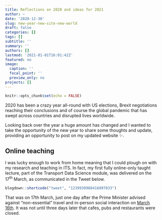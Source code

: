 ```yaml
---
title: Reflections on 2020 and ideas for 2021
author: ~
date: '2020-12-30'
slug: new-year-new-site-new-world
draft: false
categories: []
tags: []
subtitle: ''
summary: ''
authors: []
lastmod: '2021-01-01T16:01:42Z'
featured: no
image:
  caption: ''
  focal_point: ''
  preview_only: no
projects: []
---
```


```r
knitr::opts_chunk$set(echo = FALSE)
```


2020 has been a crazy year all-round with US elections, Brexit negotiations reaching their conclusions and of course the global pandemic that has swept across countries and disrupted lives worldwide.

Looking back over the year a huge amount has changed and I wanted to take the opportunity of the new year to share some thoughts and update, providing an opportunity to post on my updated website ✨.

## Online teaching

I was lucky enough to work from home meaning that I could plough on with my research and teaching in ITS.
In fact, my first fully online-only taught lecture, part of the Transport Data Science module, was delivered on the 17^th^ March, as communicated in the Tweet below. 

```r
blogdown::shortcode("tweet", "1239930988416897033")
```

That was on 17th March, just one day after the Prime Minister advised against "non-essential" travel and in-person social interaction on [March 16th](https://en.wikipedia.org/wiki/Timeline_of_the_COVID-19_pandemic_in_the_United_Kingdom_(January%E2%80%93June_2020)#March_2020).
It was not until three days later that cafes, pubs and restaurants were closed.
